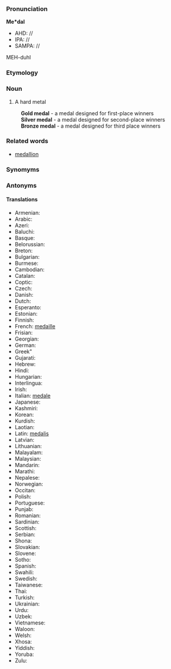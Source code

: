 ===Pronunciation===

'''Me*dal'''
*AHD: //
*IPA: //
*SAMPA: //
MEH-duhl
===Etymology===

=== Noun ===

#A hard metal
:'''Gold medal''' - a medal designed for first-place winners
:'''Silver medal''' - a medal designed for second-place winners
:'''Bronze medal''' - a medal designed for third place winners
===Related words===
*[[medallion]]
===Synomyms===
===Antonyms===
====Translations====
*Armenian:
*Arabic:
*Azeri:
*Baluchi:
*Basque:
*Belorussian:
*Breton:
*Bulgarian:
*Burmese:
*Cambodian:
*Catalan:
*Coptic:
*Czech:
*Danish:
*Dutch:
*Esperanto:
*Estonian:
*Finnish:
*French: [[medaille]]
*Frisian:
*Georgian:
*German:
*Greek"
*Gujarati:
*Hebrew:
*Hindi:
*Hungarian:
*Interlingua:
*Irish:
*Italian: [[medale]]
*Japanese:
*Kashmiri:
*Korean:
*Kurdish:
*Laotian:
*Latin: [[medalis]]
*Latvian:
*Lithuanian:
*Malayalam:
*Malaysian:
*Mandarin:
*Marathi:
*Nepalese:
*Norwegian:
*Occitan:
*Polish:
*Portuguese:
*Punjab:
*Romanian:
*Sardinian:
*Scottish:
*Serbian:
*Shona:
*Slovakian:
*Slovene:
*Sotho:
*Spanish:
*Swahili:
*Swedish:
*Taiwanese:
*Thai:
*Turkish:
*Ukrainian:
*Urdu:
*Uzbek:
*Vietnamese:
*Waloon:
*Welsh:
*Xhosa:
*Yiddish:
*Yoruba:
*Zulu: